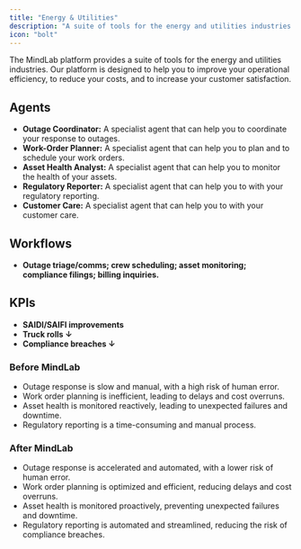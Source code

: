 ```yaml
---
title: "Energy & Utilities"
description: "A suite of tools for the energy and utilities industries."
icon: "bolt"
---
```


The MindLab platform provides a suite of tools for the energy and utilities industries. Our platform is designed to help you to improve your operational efficiency, to reduce your costs, and to increase your customer satisfaction.

## Agents

-   **Outage Coordinator:** A specialist agent that can help you to coordinate your response to outages.
-   **Work-Order Planner:** A specialist agent that can help you to plan and to schedule your work orders.
-   **Asset Health Analyst:** A specialist agent that can help you to monitor the health of your assets.
-   **Regulatory Reporter:** A specialist agent that can help you to with your regulatory reporting.
-   **Customer Care:** A specialist agent that can help you to with your customer care.

## Workflows

-   **Outage triage/comms; crew scheduling; asset monitoring; compliance filings; billing inquiries.**

## KPIs

-   **SAIDI/SAIFI improvements**
-   **Truck rolls ↓**
-   **Compliance breaches ↓**
### Before MindLab

-   Outage response is slow and manual, with a high risk of human error.
-   Work order planning is inefficient, leading to delays and cost overruns.
-   Asset health is monitored reactively, leading to unexpected failures and downtime.
-   Regulatory reporting is a time-consuming and manual process.

### After MindLab

-   Outage response is accelerated and automated, with a lower risk of human error.
-   Work order planning is optimized and efficient, reducing delays and cost overruns.
-   Asset health is monitored proactively, preventing unexpected failures and downtime.
-   Regulatory reporting is automated and streamlined, reducing the risk of compliance breaches.